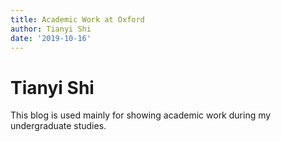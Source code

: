```yaml
---
title: Academic Work at Oxford
author: Tianyi Shi
date: '2019-10-16'
---
```


# Tianyi Shi

This blog is used mainly for showing academic work during my undergraduate studies.


